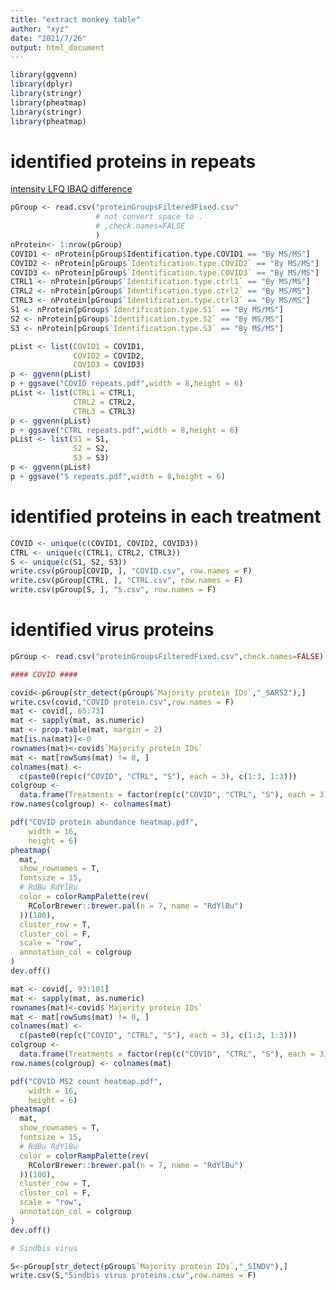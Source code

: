 ```yaml
---
title: "extract monkey table"
author: "xyz"
date: "2021/7/26"
output: html_document
---
```


```r
library(ggvenn)
library(dplyr)
library(stringr)
library(pheatmap)
library(stringr)
library(pheatmap)
```

# identified proteins in repeats

[intensity LFQ IBAQ difference](https://www.researchgate.net/post/What_is_the_difference_between_LFQ_intensity_and_plain_intensity)


```r
pGroup <- read.csv("proteinGroupsFilteredFixed.csv"
                   # not convert space to .
                   # ,check.names=FALSE
                   )
nProtein<- 1:nrow(pGroup)
COVID1 <- nProtein[pGroup$Identification.type.COVID1 == "By MS/MS"]
COVID2 <- nProtein[pGroup$`Identification.type.COVID2` == "By MS/MS"]
COVID3 <- nProtein[pGroup$`Identification.type.COVID3` == "By MS/MS"]
CTRL1 <- nProtein[pGroup$`Identification.type.ctrl1` == "By MS/MS"]
CTRL2 <- nProtein[pGroup$`Identification.type.ctrl2` == "By MS/MS"]
CTRL3 <- nProtein[pGroup$`Identification.type.ctrl3` == "By MS/MS"]
S1 <- nProtein[pGroup$`Identification.type.S1` == "By MS/MS"]
S2 <- nProtein[pGroup$`Identification.type.S2` == "By MS/MS"]
S3 <- nProtein[pGroup$`Identification.type.S3` == "By MS/MS"]

pList <- list(COVID1 = COVID1,
              COVID2 = COVID2,
              COVID3 = COVID3)
p <- ggvenn(pList)
p + ggsave("COVID repeats.pdf",width = 8,height = 6)
pList <- list(CTRL1 = CTRL1,
              CTRL2 = CTRL2,
              CTRL3 = CTRL3)
p <- ggvenn(pList)
p + ggsave("CTRL repeats.pdf",width = 8,height = 6)
pList <- list(S1 = S1,
              S2 = S2,
              S3 = S3)
p <- ggvenn(pList)
p + ggsave("S repeats.pdf",width = 8,height = 6)
```

# identified proteins in each treatment

```r
COVID <- unique(c(COVID1, COVID2, COVID3))
CTRL <- unique(c(CTRL1, CTRL2, CTRL3))
S <- unique(c(S1, S2, S3))
write.csv(pGroup[COVID, ], "COVID.csv", row.names = F)
write.csv(pGroup[CTRL, ], "CTRL.csv", row.names = F)
write.csv(pGroup[S, ], "S.csv", row.names = F)
```

# identified virus proteins

```r
pGroup <- read.csv("proteinGroupsFilteredFixed.csv",check.names=FALSE)

#### COVID ####

covid<-pGroup[str_detect(pGroup$`Majority protein IDs`,"_SARS2"),]
write.csv(covid,"COVID protein.csv",row.names = F)
mat <- covid[, 65:73]
mat <- sapply(mat, as.numeric)
mat <- prop.table(mat, margin = 2)
mat[is.na(mat)]<-0
rownames(mat)<-covid$`Majority protein IDs`
mat <- mat[rowSums(mat) != 0, ]
colnames(mat) <-
  c(paste0(rep(c("COVID", "CTRL", "S"), each = 3), c(1:3, 1:3)))
colgroup <-
  data.frame(Treatments = factor(rep(c("COVID", "CTRL", "S"), each = 3)))
row.names(colgroup) <- colnames(mat)

pdf("COVID protein abundance heatmap.pdf",
    width = 16,
    height = 6)
pheatmap(
  mat,
  show_rownames = T,
  fontsize = 15,
  # RdBu RdYlBu
  color = colorRampPalette(rev(
    RColorBrewer::brewer.pal(n = 7, name = "RdYlBu")
  ))(100),
  cluster_row = T,
  cluster_col = F,
  scale = "row",
  annotation_col = colgroup
)
dev.off()

mat <- covid[, 93:101]
mat <- sapply(mat, as.numeric)
rownames(mat)<-covid$`Majority protein IDs`
mat <- mat[rowSums(mat) != 0, ]
colnames(mat) <-
  c(paste0(rep(c("COVID", "CTRL", "S"), each = 3), c(1:3, 1:3)))
colgroup <-
  data.frame(Treatments = factor(rep(c("COVID", "CTRL", "S"), each = 3)))
row.names(colgroup) <- colnames(mat)

pdf("COVID MS2 count heatmap.pdf",
    width = 16,
    height = 6)
pheatmap(
  mat,
  show_rownames = T,
  fontsize = 15,
  # RdBu RdYlBu
  color = colorRampPalette(rev(
    RColorBrewer::brewer.pal(n = 7, name = "RdYlBu")
  ))(100),
  cluster_row = T,
  cluster_col = F,
  scale = "row",
  annotation_col = colgroup
)
dev.off()

# Sindbis virus

S<-pGroup[str_detect(pGroup$`Majority protein IDs`,"_SINDV"),]
write.csv(S,"Sindbis virus proteins.csv",row.names = F)
```
